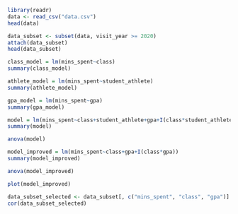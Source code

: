 ```r
library(readr)
data <- read_csv("data.csv")
head(data)
```
```r
data_subset <- subset(data, visit_year >= 2020)
attach(data_subset)
head(data_subset)
```
```r
class_model = lm(mins_spent~class)
summary(class_model)
```
```r
athlete_model = lm(mins_spent~student_athlete)
summary(athlete_model)
```
```r
gpa_model = lm(mins_spent~gpa)
summary(gpa_model)
```
```r
model = lm(mins_spent~class+student_athlete+gpa+I(class*student_athlete)+I(class*gpa)+I(student_athlete*gpa)+I(class*student_athlete*gpa))
summary(model)
```
```r
anova(model)
```
```r
model_improved = lm(mins_spent~class+gpa+I(class*gpa))
summary(model_improved)
```
```r
anova(model_improved)
```
```r
plot(model_improved)
```
```r
data_subset_selected <- data_subset[, c("mins_spent", "class", "gpa")]
cor(data_subset_selected)
```